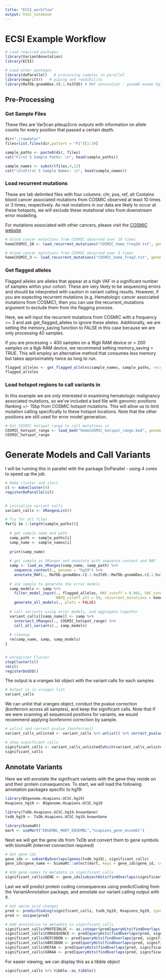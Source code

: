 ```yaml
---
title: "ECSI_workflow"
output: html_notebook
---
```


# ECSI Example Workflow 

```r
# Load required packages
library(VariantAnnotation)
library(ECSI)

# Load other packages
library(doParallel)   # processing samples in parallel
library(magrittr)   # piping and readibility
library(MafDb.gnomADex.r2.1.hs37d5) # MAF annotation - gnomAD exome hg19
```


## Pre-Processing

### Get Sample Files

These files are VarScan pileup2cns outputs with information on allele counts for every position that passed a certain depth.

```r
dir="./rawdata/"
files=list.files(dir,pattern = "F1")[1:39]

sample_paths <- paste0(dir, files)
cat("First 5 Sample Paths: \n", head(sample_paths))

sample_names <- substr(files,4,12)
cat("\n\nFirst 5 Sample Names: \n", head(sample_names))
```


### Load recurrent mutations

These are tab delimited files with four columns: chr, pos, ref, alt
Contains blood cancer associated mutations from COSMIC observed at least 10 times or 3 times, respectively. 
As real mutations in our data are likely to occur at these hotspots, we will exclude these mutational sites from downstream error modelling. 

For mutations associated with other cancers, please visit the [COSMIC website](https://cancer.sanger.ac.uk/cosmic)

```r
# blood cancer mutations from COSMIC observed over 10 times
hemeCOSMIC_10 <- load_recurrent_mutations("COSMIC_heme_freq10.txt", genome = "hg19")

# blood cancer mutations from COSMIC observed over 3 times
hemeCOSMIC_3 <- load_recurrent_mutations("COSMIC_heme_freq3.txt", genome = "hg19")
```


### Get flagged alleles

Flagged alleles are alleles that appear at a high VAF in a significant number of samples within your cohort. These are very likely to be sequencing errors and should be interpreted with caution in variant calling results. However, if you are expecting recurrent mutations (e.g. Hematologic cancer associated mutations from COSMIC), then you can use the recurrent_mutations argument to exclude them from the flagging process.

Here, we will input the recurrent mutations from COSMIC with a frequency >= 3 and ask get_flagged_alleles to ignore these alleles.
Additionally, we are setting the memory_saving function to FALSE in this case because we are only processing 40 samples.

If you are processing > 400 samples on a 16gb RAM device or > 200 samples on a 8gb RAM device, we recommend setting memory_saving = TRUE. 
This will employ an alternative method that consumes less memory but takes approximately twice as long to run. 

```r
flagged_alleles <- get_flagged_alleles(sample_names, sample_paths, recurrent_mutations = hemeCOSMIC_3, memory_saving = FALSE)
flagged_alleles
```


### Load hotspot regions to call variants in

In this example we are only interested in examining hematologic malignancy associated mutations, so we've included a bed file with genomic positions flanking +/- 15bp from COSMIC hotspot mutations. This will allow us to limit mutation calling specifically to these hotspot locations. Note that the other positions are still used for error model generation.

```r
# Get COSMIC hotspot range to call mutations in
COSMIC_hotspot_range <- load_bed("hemeCOSMIC_hotspot_range.bed", genome = "hg19")
COSMIC_hotspot_range
```


# Generate Models and Call Variants

I will be running this in parallel with the package DoParallel - using 4 cores to speed up the job. 

```r
# Make cluster and start
cl <- makeCluster(4)
registerDoParallel(cl)
 

# initialize variant calls
variant_calls <- VRangesList()

# Try for all files
for(i in 1:length(sample_paths)){
  
  # get sample name and path
  samp_path <- sample_paths[i]
  samp_name <- sample_names[i]
  
  print(samp_name)
  
  # get sample as VRanges and annotate with sequence context and MAF
  samp <- load_as_VRanges(samp_name, samp_path) %>%
    sequence_context(., genome = "hg19") %>%
    annotate_MAF(., MafDb.gnomADex.r2.1.hs37d5::MafDb.gnomADex.r2.1.hs37d5, genome = "hg19")
  
  # use sample to generate the error models
  samp_models <- samp %>%
    filter_model_input(., flagged_alleles, MAF_cutoff = 0.001, VAF_cutoff = 0.05, MAPQ_cutoff_ref = 59,
                       MAPQ_cutoff_alt = 59, recurrent_mutations = hemeCOSMIC_10) %>%
    generate_all_models(., plots = FALSE)
  
  # call variants using error models, and aggregate together
  variant_calls[[samp_name]] <- samp %>% 
    intersect_VRanges(., COSMIC_hotspot_range) %>% 
    call_all_variants(., samp_models)
  
  # cleanup
  rm(samp_name, samp, samp_models)
}


# Unregister Cluster
stopCluster(cl)
rm(cl)
registerDoSEQ()
```


The output is a vranges list object with the variant calls for each samples

```r
# Output is in vranges list
variant_calls
```


We can unlist that vranges object, conduct the pvalue correction (bonferroni across all samples), and keep the significant calls. 
Note that if we were scanning all sequenced positions for variants, we would recommend applying bonferonni correction by sample. 

```r
# unlist and correct pvalue (bonferroni)
variant_calls_unlisted <- variant_calls %>% unlist() %>% correct_pvalues(., by_sample = FALSE)

# show significant calls 
significant_calls <- variant_calls_unlisted[which(variant_calls_unlisted$corrected_pvalue < 0.05)]
significant_calls
```


## Annotate Variants

Here we will annotate the significant variants with the gene they reside on and their protein consequences.
To start, we will load the following annotation packages specific to hg19:

```r
library(BSgenome.Hsapiens.UCSC.hg19)
Hsapiens_hg19 <- BSgenome.Hsapiens.UCSC.hg19

library(TxDb.Hsapiens.UCSC.hg19.knownGene)
txdb_hg19 <- TxDb.Hsapiens.UCSC.hg19.knownGene

library(biomaRt)
mart <- useMart("ENSEMBL_MART_ENSEMBL","hsapiens_gene_ensembl")
```

Next we will get the gene ids from TxDb and convert them to gene symbols with biomaRt (internet connection required)

```r
# Get gene ids
gene_ids <- subsetByOverlaps(genes(txdb_hg19), significant_calls)
gene_ids$gene_name <- biomaRt::select(mart, keys = gene_ids$gene_id, columns = "hgnc_symbol", keytype= "entrezgene")

# Add gene names to metadata in significant_calls
significant_calls$GENE <- gene_ids[subjectHits(findOverlaps(significant_calls, gene_ids))]$gene_name
```

Last we will predict protein coding consequences using predictCoding from the VariantAnnotation package, and annotate our variant calling output with it.

```r
# Get amino acid changes
pred <- predictCoding(significant_calls, txdb_hg19, Hsapiens_hg19, ignore.strand = TRUE)
pred <- unique(pred)

# Add annotation to metadata in significant_calls
significant_calls$PROTEINLOC <- as.integer(pred[queryHits(findOverlaps(pred, significant_calls))]$PROTEINLOC)
significant_calls$CONSEQUENCE <- pred[queryHits(findOverlaps(pred, significant_calls))]$CONSEQUENCE
significant_calls$REFCODON <- pred[queryHits(findOverlaps(pred, significant_calls))]$REFCODON
significant_calls$VARCODON <- pred[queryHits(findOverlaps(pred, significant_calls))]$VARCODON
significant_calls$REFAA <- pred[queryHits(findOverlaps(pred, significant_calls))]$REFAA
significant_calls$VARAA <- pred[queryHits(findOverlaps(pred, significant_calls))]$VARAA
```

For easier viewing, we can display this as a tibble object

```r
significant_calls %>% tibble::as_tibble()
```


